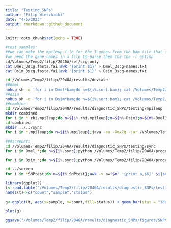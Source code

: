 ```yaml
---
title: "Testing_SNPs"
author: "Filip Wierzbicki"
date: "4/5/2023"
output: rmarkdown::github_document
---
```


```r
knitr::opts_chunk$set(echo = TRUE)
```

```bash

#test samples:
##we can make the mpileup file for the 3 genes from the bam file that contains the TEs as well using the -r option but we need to index first all bam files. Luckily, they are already indexed in the deviate folder otherwise you need to do something like this: nohup sh -c 'for i in *bam;do samtools index $i;done' &
#we need the gene names in a file to parse them the the -r option
cd/Volumes/Temp2/filip/2040A/ref/scg-only
cat Dmel_3scg.fasta.fai|awk '{print $1}' > Dmel_3scg-names.txt                                             /Volumes/Temp2/filip/2040A/ref/scg-only
cat Dsim_3scg.fasta.fai|awk '{print $1}' > Dsim_3scg-names.txt

cd /Volumes/Temp2/filip/2040A/results/deviate
##dmel
nohup sh -c 'for i in Dmel*bam;do n=${i%.sort.bam}; cat /Volumes/Temp2/filip/2040A/ref/Dmel_3scg-names.txt|while read gene;do samtools mpileup -q 20 -r ${gene} ${i} -o /Volumes/Temp2/filip/2040A/results/diagnostic_SNPs/testing/mpileup/${n}-${gene}.mpileup;done;done' &
##dsim
nohup sh -c 'for i in Dsim*bam;do n=${i%.sort.bam}; cat /Volumes/Temp2/filip/2040A/ref/Dsim_3scg-names.txt|while read gene;do samtools mpileup -q 20 -r ${gene} ${i} -o /Volumes/Temp2/filip/2040A/results/diagnostic_SNPs/testing/mpileup/${n}-${gene}.mpileup;done;done' &
##combine 
cd /Volumes/Temp2/filip/2040A/results/diagnostic_SNPs/testing/mpileup
mkdir combined
for i in *_rhi.mpileup;do n=${i%_rhi.mpileup};m=${n%-Dsim};m=${m%-Dmel}; cat ${i} ${n}_rpl32.mpileup ${n}_tj.mpileup > combined/${m}.mpileup;done
cd combined
mkdir ../../sync
for i in *.mpileup;do n=${i%.mpileup};java -ea -Xmx7g -jar /Volumes/Temp3/filip/programs/popoolation2_1201/mpileup2sync.jar --input ${i} --output /Volumes/Temp2/filip/2040A/results/diagnostic_SNPs/testing/sync/${n}.sync --fastq-type sanger --min-qual 20 --threads 8;done

###sceener:
cd /Volumes/Temp2/filip/2040A/results/diagnostic_SNPs/testing/sync
for i in Dmel_*;do n=${i%.sync};python /Volumes/Temp2/filip/2040A/programs/2040A_P-element/helper-scripts/contamination-screener.py --sync $i --snp /Volumes/Temp2/filip/2040A/results/diagnostic_SNPs/define/withPop_Dmel-scg.SNPs --min-cov 5 > ../screen/${n}.SNPtest;done

for i in Dsim_*;do n=${i%.sync};python /Volumes/Temp2/filip/2040A/programs/2040A_P-element/helper-scripts/contamination-screener.py --sync $i --snp /Volumes/Temp2/filip/2040A/results/diagnostic_SNPs/define/withPop_Dsim-scg.SNPs --min-cov 5 > ../screen/${n}.SNPtest;done

cd ../screen
for i in *SNPtest;do n=${i%.SNPtest};awk -v a="$n" '{print a,$6}' $i|sort|uniq -c;done > ../forR/summary.forR


```


```R
library(ggplot2)
t<-read.table("/Volumes/Temp2/filip/2040A/results/diagnostic_SNPs/testing/forR/summary.forR")
names(t)<-c("count","sample","status")

g<-ggplot(t, aes(x=sample, y=count,fill=status)) + geom_bar(stat = "identity")+ylab("number of genes")+xlab("samples")+theme(legend.title = element_blank(), axis.text.x = element_text(angle=45,vjust = 1,hjust = 1,size=5)) #

plot(g)

ggsave("/Volumes/Temp2/filip/2040A/results/diagnostic_SNPs/figures/SNPtest-count_overview.pdf",width=9,height=6)
```


